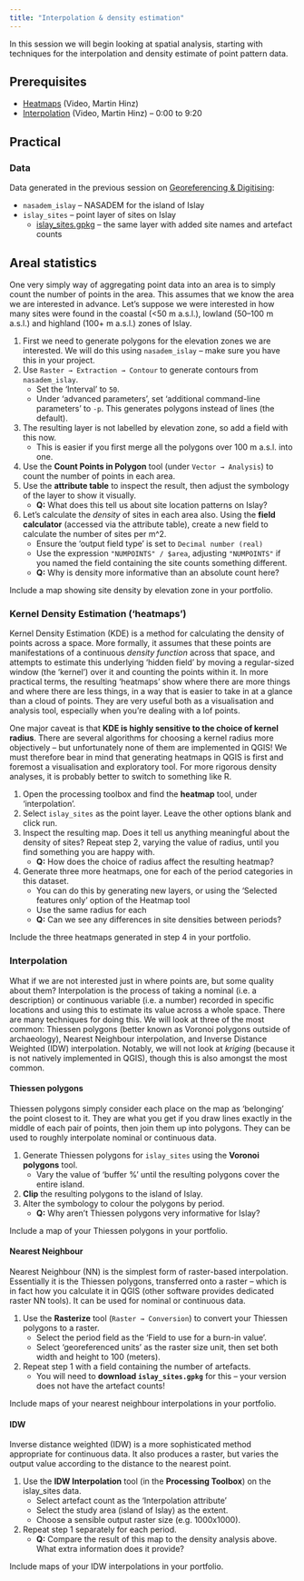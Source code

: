 ```yaml
---
title: "Interpolation & density estimation"
---
```


In this session we will begin looking at spatial analysis, starting with techniques for the interpolation and density estimate of point pattern data.

## Prerequisites

* [Heatmaps](https://tube.switch.ch/videos/94a4f92e) (Video, Martin Hinz)
* [Interpolation](https://tube.switch.ch/videos/426a1e41) (Video, Martin Hinz) – 0:00 to 9:20

## Practical

### Data

Data generated in the previous session on [Georeferencing & Digitising](digitising.qmd):

* `nasadem_islay` – NASADEM for the island of Islay 
* `islay_sites` – point layer of sites on Islay 
  * [islay_sites.gpkg](islay/data/islay_sites.gpkg) – the same layer with added site names and artefact counts

## Areal statistics

One very simply way of aggregating point data into an area is to simply count the number of points in the area.
This assumes that we know the area we are interested in advance.
Let's suppose we were interested in how many sites were found in the coastal (<50 m a.s.l.), lowland (50–100 m a.s.l.) and highland (100+ m a.s.l.) zones of Islay.

1. First we need to generate polygons for the elevation zones we are interested. We will do this using `nasadem_islay` – make sure you have this in your project.
2. Use `Raster → Extraction → Contour` to generate contours from `nasadem_islay`.
    * Set the 'Interval' to `50`.
    * Under 'advanced parameters', set 'additional command-line parameters' to `-p`. This generates polygons instead of lines (the default).
3. The resulting layer is not labelled by elevation zone, so add a field with this now.
    * This is easier if you first merge all the polygons over 100 m a.s.l. into one.
5. Use the **Count Points in Polygon** tool (under `Vector → Analysis`) to count the number of points in each area.
6. Use the **attribute table** to inspect the result, then adjust the symbology of the layer to show it visually.
    * **Q:** What does this tell us about site location patterns on Islay?
7. Let's calculate the *density* of sites in each area also. Using the **field calculator** (accessed via the attribute table), create a new field to calculate the number of sites per m^2.
    * Ensure the 'output field type' is set to `Decimal number (real)`
    * Use the expression `"NUMPOINTS" / $area`, adjusting `"NUMPOINTS"` if you named the field containing the site counts something different.
    * **Q:** Why is density more informative than an absolute count here?

Include a map showing site density by elevation zone in your portfolio.

### Kernel Density Estimation ('heatmaps')

Kernel Density Estimation (KDE) is a method for calculating the density of points across a space.
More formally, it assumes that these points are manifestations of a continuous *density function* across that space, and attempts to estimate this underlying 'hidden field' by moving a regular-sized window (the 'kernel') over it and counting the points within it.
In more practical terms, the resulting 'heatmaps' show where there are more things and where there are less things, in a way that is easier to take in at a glance than a cloud of points.
They are very useful both as a visualisation and analysis tool, especially when you're dealing with a lof points.

One major caveat is that **KDE is highly sensitive to the choice of kernel radius**.
There are several algorithms for choosing a kernel radius more objectively – but unfortunately none of them are implemented in QGIS!
We must therefore bear in mind that generating heatmaps in QGIS is first and foremost a visualisation and exploratory tool.
For more rigorous density analyses, it is probably better to switch to something like R.

1. Open the processing toolbox and find the **heatmap** tool, under 'interpolation'.
2. Select `islay_sites` as the point layer. Leave the other options blank and click run.
3. Inspect the resulting map. Does it tell us anything meaningful about the density of sites? Repeat step 2, varying the value of radius, until you find something you are happy with.
    * **Q:** How does the choice of radius affect the resulting heatmap?
4. Generate three more heatmaps, one for each of the period categories in this dataset.
    * You can do this by generating new layers, or using the 'Selected features only' option of the Heatmap tool
    * Use the same radius for each
    * **Q:** Can we see any differences in site densities between periods?

Include the three heatmaps generated in step 4 in your portfolio.

### Interpolation

What if we are not interested just in where points are, but some quality about them?
Interpolation is the process of taking a nominal (i.e. a description) or continuous variable (i.e. a number) recorded in specific locations and using this to estimate its value across a whole space.
There are many techniques for doing this.
We will look at three of the most common: Thiessen polygons (better known as Voronoi polygons outside of archaeology), Nearest Neighbour interpolation, and Inverse Distance Weighted (IDW) interpolation.
Notably, we will not look at *kriging* (because it is not natively implemented in QGIS), though this is also amongst the most common.

#### Thiessen polygons

Thiessen polygons simply consider each place on the map as 'belonging' the point closest to it.
They are what you get if you draw lines exactly in the middle of each pair of points, then join them up into polygons.
They can be used to roughly interpolate nominal or continuous data.

1. Generate Thiessen polygons for `islay_sites` using the **Voronoi polygons** tool.
    * Vary the value of 'buffer %' until the resulting polygons cover the entire island.
2. **Clip** the resulting polygons to the island of Islay.
3. Alter the symbology to colour the polygons by period.
    * **Q:** Why aren't Thiessen polygons very informative for Islay?

Include a map of your Thiessen polygons in your portfolio.

#### Nearest Neighbour

Nearest Neighbour (NN) is the simplest form of raster-based interpolation.
Essentially it is the Thiessen polygons, transferred onto a raster – which is in fact how you calculate it in QGIS (other software provides dedicated raster NN tools).
It can be used for nominal or continuous data.

1. Use the **Rasterize** tool (`Raster → Conversion`) to convert your Thiessen polygons to a raster.
    * Select the period field as the 'Field to use for a burn-in value'.
    * Select 'georeferenced units' as the raster size unit, then set both width and height to 100 (meters).
2. Repeat step 1 with a field containing the number of artefacts.
    * You will need to **download `islay_sites.gpkg`** for this – your version does not have the artefact counts!

Include maps of your nearest neighbour interpolations in your portfolio.

#### IDW

Inverse distance weighted (IDW) is a more sophisticated method appropriate for continuous data.
It also produces a raster, but varies the output value according to the distance to the nearest point.

1. Use the **IDW Interpolation** tool (in the **Processing Toolbox**) on the islay_sites data.
    * Select artefact count as the 'Interpolation attribute'
    * Select the study area (island of Islay) as the extent.
    * Choose a sensible output raster size (e.g. 1000x1000).
2. Repeat step 1 separately for each period.
    * **Q:** Compare the result of this map to the density analysis above. What extra information does it provide?

Include maps of your IDW interpolations in your portfolio.
